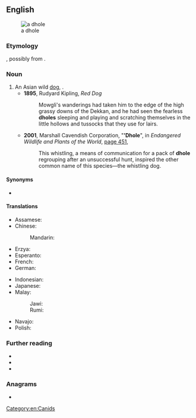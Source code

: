 {{also|d-hole}}
==English==
[[File:Cuon.alpinus-cut.jpg|thumb|a dhole]]

===Etymology===
{{unk|en}}, possibly from {{etyl|kn|en}} {{m|kn|ತೋಳ||wolf}}.

===Noun===
{{en-noun|s|dhole}}

# An Asian wild [[dog]], {{taxlink|Cuon alpinus|species|noshow=1}}.
#* '''1895''', Rudyard Kipling, ''Red Dog''
#*: Mowgli's wanderings had taken him to the edge of the high grassy downs of the Dekkan, and he had seen the fearless '''dholes''' sleeping and playing and scratching themselves in the little hollows and tussocks that they use for lairs.
#* '''2001''', Marshall Cavendish Corporation, "''''Dhole'''", in ''Endangered Wildlife and Plants of the World'', [http://books.google.com/books?id=jTMY7Fp01zcC&pg=PA451&dq=%22dhole|dholes%22&hl=en&ei=zOBMTs2ZDIHEmAWY_8nFBg&sa=X&oi=book_result&ct=result&resnum=2&ved=0CC4Q6AEwAQ#v=onepage&q=%22dhole|dholes%22&f=false page 451],
#*: This whistling, a means of communication for a pack of '''dhole''' regrouping after an unsuccessful hunt, inspired the other common name of this species—the whistling dog.

====Synonyms====
* {{sense|Cuon alpinus}} {{l|en|Asian wild dog}}

====Translations====
{{see also|Wikipedia:Dhole#Local and indigenous names}}
{{trans-top|Asian wild dog}}
* Assamese: {{t|as|kuang-kukur}}
* Chinese:
*: Mandarin: {{t+|cmn|豺}}
* Erzya: {{t|myv|пандоверьгиз}}
* Esperanto: {{t|eo|kuono}}
* French: {{t+|fr|dhole|m|f}}
* German: {{t|de|Rothund|m}}
{{trans-mid}}
* Indonesian: {{t+|id|ajak}}
* Japanese: {{t+|ja|ドール|tr=dōru}}
* Malay:
*: Jawi: {{t|ms|انجيڠ هوتن|sc=Arab}}
*: Rumi: {{t|ms|anjing hutan}}
* Navajo: {{t|nv|Náátsʼózídę́ę́ʼ mąʼiiłchííʼ}}
* Polish: {{t+|pl|cyjon|m}}
{{trans-bottom}}

===Further reading===
* {{pedia}}
* {{specieslite|Cuon alpinus}}
* {{comcatlite|Cuon alpinus}}

===Anagrams===
* {{anagrams|en|holde|holed}}

[[Category:en:Canids]]